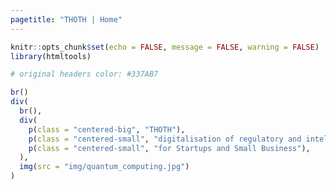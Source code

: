 ```yaml
---
pagetitle: "THOTH | Home"
---
```


```r
knitr::opts_chunk$set(echo = FALSE, message = FALSE, warning = FALSE)
library(htmltools)

# original headers color: #337AB7
```

```r
br()
div(
  br(),
  div(
    p(class = "centered-big", "THOTH"),
    p(class = "centered-small", "digitalisation of regulatory and intellectual property activities"),
    p(class = "centered-small", "for Startups and Small Business"),
  ),
  img(src = "img/quantum_computing.jpg")
)
```


